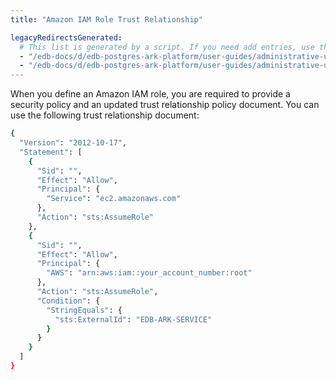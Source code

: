 ```yaml
---
title: "Amazon IAM Role Trust Relationship"

legacyRedirectsGenerated:
  # This list is generated by a script. If you need add entries, use the `legacyRedirects` key.
  - "/edb-docs/d/edb-postgres-ark-platform/user-guides/administrative-users-guide/3.5/ark_aws_iam_role_trust_relationship.html"
  - "/edb-docs/d/edb-postgres-ark-platform/user-guides/administrative-users-guide/latest/ark_aws_iam_role_trust_relationship.html"
---
```


<div id="ark_aws_iam_role_trust_relationship" class="registered_link"></div>

When you define an Amazon IAM role, you are required to provide a security policy and an updated trust relationship policy document. You can use the following trust relationship document:

```bash
{
  "Version": "2012-10-17",
  "Statement": [
    {
      "Sid": "",
      "Effect": "Allow",
      "Principal": {
        "Service": "ec2.amazonaws.com"
      },
      "Action": "sts:AssumeRole"
    },
    {
      "Sid": "",
      "Effect": "Allow",
      "Principal": {
        "AWS": "arn:aws:iam::your_account_number:root"
      },
      "Action": "sts:AssumeRole",
      "Condition": {
        "StringEquals": {
          "sts:ExternalId": "EDB-ARK-SERVICE"
        }
      }
    }
  ]
}
```
